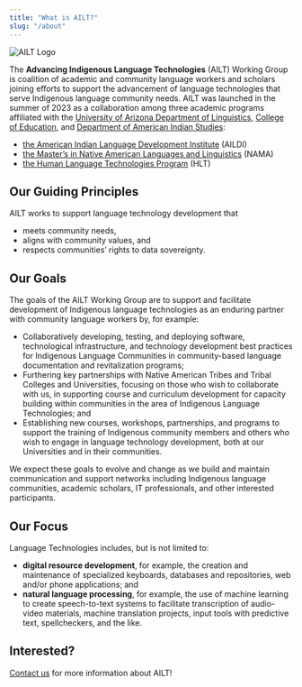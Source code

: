 ```yaml
---
title: "What is AILT?"
slug: "/about"
---
```


![AILT Logo](./logo.png)

The **Advancing Indigenous Language Technologies** (AILT) Working Group is coalition of academic and community language workers and scholars joining efforts to support the advancement of language technologies that serve Indigenous language community needs.
AILT was launched in the summer of 2023 as a collaboration among three academic programs affiliated with the [University of Arizona Department of Linguistics](https://linguistics.arizona.edu), [College of Education](https://coe.arizona.edu), and [Department of American Indian Studies](https://ais.arizona.edu):

- [the American Indian Language Development Institute](https://aildi.arizona.edu) (AILDI)
- [the Master’s in Native American Languages and Linguistics](https://linguistics.arizona.edu/ma-native-american-languages-linguistics) (NAMA)
- [the Human Language Technologies Program](https://hlt.arizona.edu) (HLT)

## Our Guiding Principles 

AILT works to support language technology development that 

- meets community needs, 
- aligns with community values, and 
- respects communities’ rights to data sovereignty.

## Our Goals 

The goals of the AILT Working Group are to support and facilitate development of Indigenous language technologies as an enduring partner with community language workers by, for example:

-	Collaboratively developing, testing, and deploying software, technological infrastructure, and technology development best practices for Indigenous Language Communities in community-based language documentation and revitalization programs;
-	Furthering key partnerships with Native American Tribes and Tribal Colleges and Universities, focusing on those who wish to collaborate with us, in supporting course and curriculum development for capacity building within communities in the area of Indigenous Language Technologies; and
-	Establishing new courses, workshops, partnerships, and programs to support the training of Indigenous community members and others who wish to engage in language technology development, both at our Universities and in their communities.

We expect these goals to evolve and change as we build and maintain communication and support networks including Indigenous language communities, academic scholars, IT professionals, and other interested participants.

## Our Focus

Language Technologies includes, but is not limited to:
 - **digital resource development**, for example, the creation and maintenance of specialized keyboards, databases and repositories, web and/or phone applications; and
 - **natural language processing**, for example, the use of machine learning to create speech-to-text systems to facilitate transcription of audio-video materials, machine translation projects, input tools with predictive text, spellcheckers, and the like.

## Interested?

 [Contact us](mailto:avf@arizona.edu) for more information about AILT!